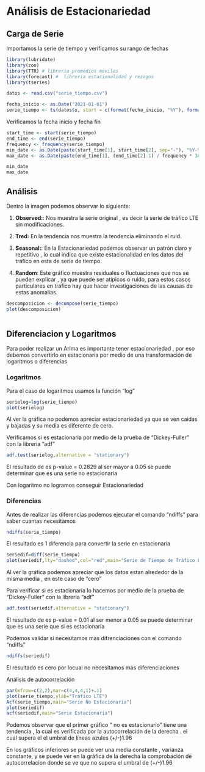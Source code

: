 # Análisis de Estacionariedad


## Carga de Serie
Importamos la serie de tiempo y verificamos su rango de fechas
```{r echo=FALSE, message=FALSE, warning=FALSE}
library(lubridate)
library(zoo)
library(TTR) # libreria promedios móviles
library(forecast) #  libreria estacionalidad y rezagos
library(tseries)

```


```{r}
datos <- read.csv("serie_tiempo.csv")
```


```{r}
fecha_inicio <- as.Date("2021-01-01")
serie_tiempo <- ts(datos$x, start = c(format(fecha_inicio, "%Y"), format(fecha_inicio, "%j")), frequency = 365)
```

Verificamos la fecha inicio y fecha fin

```{r}
start_time <- start(serie_tiempo)
end_time <- end(serie_tiempo)
frequency <- frequency(serie_tiempo)
min_date <- as.Date(paste(start_time[1], start_time[2], sep="-"), "%Y-%j")
max_date <- as.Date(paste(end_time[1], (end_time[2]-1) / frequency * 365, sep="-"), "%Y-%j")

min_date
max_date

```


## Análisis 

Dentro la imagen podemos observar lo siguiente:

1. **Observed:**: Nos muestra la serie original , es decir la serie de tráfico LTE  sin modificaciones.
    
2. **Tred:** En la tendencia nos muestra la tendencia eliminando el ruid.
  
3. **Seasonal:**: En la Estacionariedad podemos observar un patrón claro y repetitivo , lo cual indica  que existe estacionalidad en los datos del tráfico en esta de serie de tiempo.

3. **Random**: Este gráfico muestra residuales o fluctuaciones que nos se pueden explicar , ya que puede ser atípicos o ruido, para estos casos particulares en tráfico hay que hacer investigaciones de las causas de estas anomalias.


```{r}
descomposicion <- decompose(serie_tiempo)
plot(descomposicion)
 
```




## Diferenciacion y Logaritmos

Para poder realizar un Arima es importante tener estacionariedad ,  por eso debemos convertirlo en estacionaria por medio de una transformación de logaritmos o diferencias 

### Logaritmos

Para el caso de logaritmos usamos la función "log"

```{r}
serielog=log(serie_tiempo)
plot(serielog)
```
Al ver la gráfica no podemos apreciar estacionariedad ya que se ven caidas y bajadas y su media es diferente de cero.

Verificamos si es estacionaria por medio de la prueba de "Dickey-Fuller" con la libreria  "adf"

```{r}
adf.test(serielog,alternative = "stationary")
```

El resultado de  es p-value = 0.2829 al ser mayor  a 0.05  se puede determinar que  es una serie no estacionaria 

Con logaritmo no logramos conseguir Estacionariedad



### Diferencias

Antes de realizar las diferencias podemos ejecutar el comando "ndiffs" para saber cuantas necesitamos

```{r}
ndiffs(serie_tiempo)
```
El resultado es 1 diferencia para convertir la serie en estacionaria



```{r}
seriedif=diff(serie_tiempo)
plot(seriedif,lty="dashed",col="red",main="Serie de Tiempo de Tráfico LTE")
```

Al ver la gráfica podemos apreciar que los datos estan alrededor de la misma media , en este caso de "cero"


Para verificar si es estacionaria lo hacemos por medio de la prueba de "Dickey-Fuller" con la libreria  "adf"

```{r}
adf.test(seriedif,alternative = "stationary")
```


El resultado de  es p-value = 0.01 al ser menor  a 0.05  se puede determinar que  es una serie que si es estacionaria 





 Podemos validar si necesitamos mas difrenciaciones con el comando "ndiffs"
 
```{r}
ndiffs(seriedif)
```
 
El resultado es cero por locual no necesitamos más diferenciaciones




Análisis de autocorrelación



```{r}
par(mfrow=c(2,2),mar=c(4,4,4,1)+.1)
plot(serie_tiempo,ylab="Tráfico LTE")
Acf(serie_tiempo,main="Serie No Estacionaria")
plot(seriedif)
acf(seriedif,main="Serie Estacionaria")

``` 
Podemos observar que el primer gráfico " no es estacionario" tiene una tendencia  , la cual es verificada por la autocorrelación de la derecha . el cual supera el el umbral de líneas azules (+/-)1.96

En los gráficos inferiores se puede ver una media constante , varianza constante,  y se puede ver en la gráfica de la derecha la comprobación de autocorrelacion donde se  ve que no supera el umbral de (+/-)1.96



